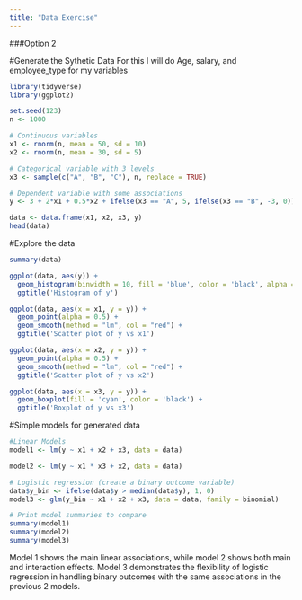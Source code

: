 ```yaml
---
title: "Data Exercise"
---
```


###Option 2

#Generate the Sythetic Data
For this I will do Age, salary, and employee_type for my variables
```r

library(tidyverse)
library(ggplot2)

set.seed(123)
n <- 1000

# Continuous variables
x1 <- rnorm(n, mean = 50, sd = 10)  
x2 <- rnorm(n, mean = 30, sd = 5)   

# Categorical variable with 3 levels
x3 <- sample(c("A", "B", "C"), n, replace = TRUE)

# Dependent variable with some associations
y <- 3 + 2*x1 + 0.5*x2 + ifelse(x3 == "A", 5, ifelse(x3 == "B", -3, 0)) + rnorm(n)

data <- data.frame(x1, x2, x3, y)
head(data)
```


#Explore the data
```r
summary(data)
```
```r
ggplot(data, aes(y)) +
  geom_histogram(binwidth = 10, fill = 'blue', color = 'black', alpha = 0.7) +
  ggtitle('Histogram of y')

ggplot(data, aes(x = x1, y = y)) +
  geom_point(alpha = 0.5) +
  geom_smooth(method = "lm", col = "red") +
  ggtitle('Scatter plot of y vs x1')

ggplot(data, aes(x = x2, y = y)) +
  geom_point(alpha = 0.5) +
  geom_smooth(method = "lm", col = "red") +
  ggtitle('Scatter plot of y vs x2')

ggplot(data, aes(x = x3, y = y)) +
  geom_boxplot(fill = 'cyan', color = 'black') +
  ggtitle('Boxplot of y vs x3')
```


#Simple models for generated data

```r
#Linear Models
model1 <- lm(y ~ x1 + x2 + x3, data = data)

model2 <- lm(y ~ x1 * x3 + x2, data = data)

# Logistic regression (create a binary outcome variable)
data$y_bin <- ifelse(data$y > median(data$y), 1, 0)
model3 <- glm(y_bin ~ x1 + x2 + x3, data = data, family = binomial)

# Print model summaries to compare
summary(model1)
summary(model2)
summary(model3)
```
Model 1 shows the main linear associations, while model 2 shows both main and interaction effects.
Model 3 demonstrates the flexibility of logistic regression in handling binary outcomes with the same associations in the previous 2 models.





